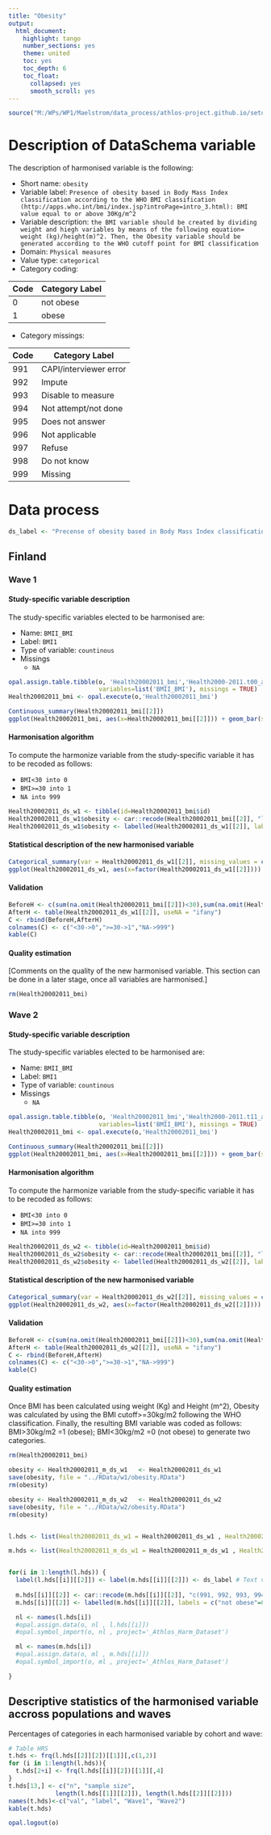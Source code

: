 ```yaml
---
title: "Obesity"
output:
  html_document:
    highlight: tango
    number_sections: yes
    theme: united
    toc: yes
    toc_depth: 6
    toc_float:
      collapsed: yes
      smooth_scroll: yes
---
```


<!-- ######################################################## --> 

<!-- # Installation, loading packages -->
<!-- **R script:** -->

```r
source("M:/WPs/WP1/Maelstrom/data_process/athlos-project.github.io/setup_iago.r")
```
<!-- ######################################################## --> 



# Description of DataSchema variable

The description of harmonised variable is the following:

* Short name: `obesity`
* Variable label: `Presence of obesity based in Body Mass Index classification according to the WHO BMI classification (http://apps.who.int/bmi/index.jsp?introPage=intro_3.html): BMI value equal to or above 30Kg/m^2`
* Variable description: `the BMI variable should be created by dividing weight and hiegh variables by means of the following equation= weight (kg)/height(m)^2. Then, the Obesity variable should be generated according to the WHO cutoff point for BMI classification`
* Domain: `Physical measures`
* Value type: `categorical`
* Category coding:

**Code** | **Category Label**
-------- | ------------------
0        | not obese
1        | obese

* Category missings: 

**Code** | **Category Label**
----| ------------------
991 | CAPI/interviewer error
992 | Impute
993 | Disable to measure
994 | Not attempt/not done
995 | Does not answer
996 | Not applicable
997 | Refuse
998 | Do not know
999 | Missing

# Data process


```r
ds_label <- "Precense of obesity based in Body Mass Index classification according to the WHO BMI classification (http://apps.who.int/bmi/index.jsp?introPage=intro_3.html): BMI value equal to or above 30Kg/m^2"
```


## Finland

### Wave 1

#### Study-specific variable description

The study-specific variables elected to be harmonised are:

* Name: `BMII_BMI`
* Label: `BMI1`
* Type of variable: `countinous`
* Missings
   + `NA` 

```r
opal.assign.table.tibble(o, 'Health20002011_bmi','Health2000-2011.t00_athlos_2017_02_23',
                         variables=list('BMII_BMI'), missings = TRUE)
Health20002011_bmi <- opal.execute(o,'Health20002011_bmi')
```

```r
Continuous_summary(Health20002011_bmi[[2]])
ggplot(Health20002011_bmi, aes(x=Health20002011_bmi[[2]])) + geom_bar(stat="count", width=0.4, fill="steelblue") + xlab("BMI") + ylab("Frequency")
```

#### Harmonisation algorithm

To compute the harmonize variable from the study-specific variable it has to be recoded as follows:

* `BMI<30 into 0` 
* `BMI>=30 into 1`
* `NA into 999`

```r
Health20002011_ds_w1 <- tibble(id=Health20002011_bmi$id)
Health20002011_ds_w1$obesity <- car::recode(Health20002011_bmi[[2]], "lo:29.9999999=0; 30:hi=1; NA=999")
Health20002011_ds_w1$obesity <- labelled(Health20002011_ds_w1[[2]], labels = c("not obese"=0, "obese"=1,  "Missing"=999, "Do not know"=998, "Refuse"=997, "Not applicable"=996, "Does not answer"=995,  "Not attempt not done"=994, "Disable to measure"=993, "Impute"=992, "CAPI interviewer error"=991))
```

#### Statistical description of the new harmonised variable
```r
Categorical_summary(var = Health20002011_ds_w1[[2]], missing_values = c(991, 992, 993, 994, 995, 996, 997, 998, 999))
ggplot(Health20002011_ds_w1, aes(x=factor(Health20002011_ds_w1[[2]]))) + geom_bar(stat="count", width=0.4, fill="steelblue") + xlab("Obesity") + ylab("Frequency")
```

#### Validation
```r
BeforeH <- c(sum(na.omit(Health20002011_bmi[[2]])<30),sum(na.omit(Health20002011_bmi[[2]])>=30), sum(is.na(Health20002011_bmi[[2]])))
AfterH <- table(Health20002011_ds_w1[[2]], useNA = "ifany")
C <- rbind(BeforeH,AfterH)
colnames(C) <- c("<30->0",">=30->1","NA->999") 
kable(C)
```

#### Quality estimation
[Comments on the quality of the new harmonised variable. This section can be done in a later stage, once all variables are harmonised.]

```r
rm(Health20002011_bmi)
```


### Wave 2

#### Study-specific variable description

The study-specific variables elected to be harmonised are:

* Name: `BMII_BMI`
* Label: `BMI1`
* Type of variable: `countinous`
* Missings
   + `NA` 

```r
opal.assign.table.tibble(o, 'Health20002011_bmi','Health2000-2011.t11_athlos_2017_02_27',
                         variables=list('BMII_BMI'), missings = TRUE)
Health20002011_bmi <- opal.execute(o,'Health20002011_bmi')
```

```r
Continuous_summary(Health20002011_bmi[[2]])
ggplot(Health20002011_bmi, aes(x=Health20002011_bmi[[2]])) + geom_bar(stat="count", width=0.4, fill="steelblue") + xlab("BMI") + ylab("Frequency")
```

#### Harmonisation algorithm

To compute the harmonize variable from the study-specific variable it has to be recoded as follows:

* `BMI<30 into 0` 
* `BMI>=30 into 1`
* `NA into 999`

```r
Health20002011_ds_w2 <- tibble(id=Health20002011_bmi$id)
Health20002011_ds_w2$obesity <- car::recode(Health20002011_bmi[[2]], "lo:29.9999999=0; 30:hi=1; NA=999")
Health20002011_ds_w2$obesity <- labelled(Health20002011_ds_w2[[2]], labels = c("not obese"=0, "obese"=1,  "Missing"=999, "Do not know"=998, "Refuse"=997, "Not applicable"=996, "Does not answer"=995,  "Not attempt not done"=994, "Disable to measure"=993, "Impute"=992, "CAPI interviewer error"=991))
```

#### Statistical description of the new harmonised variable
```r
Categorical_summary(var = Health20002011_ds_w2[[2]], missing_values = c(991, 992, 993, 994, 995, 996, 997, 998, 999))
ggplot(Health20002011_ds_w2, aes(x=factor(Health20002011_ds_w2[[2]]))) + geom_bar(stat="count", width=0.4, fill="steelblue") + xlab("Obesity") + ylab("Frequency")
```

#### Validation
```r
BeforeH <- c(sum(na.omit(Health20002011_bmi[[2]])<30),sum(na.omit(Health20002011_bmi[[2]])>=30), sum(is.na(Health20002011_bmi[[2]])))
AfterH <- table(Health20002011_ds_w2[[2]], useNA = "ifany")
C <- rbind(BeforeH,AfterH)
colnames(C) <- c("<30->0",">=30->1","NA->999") 
kable(C)
```

#### Quality estimation
Once BMI has been calculated using weight (Kg) and Height (m^2),
Obesity was calculated by using the BMI cutoff>=30kg/m2 following the WHO 
classification. Finally, the resulting BMI variable was coded as follows: 
BMI>30kg/m2 =1 (obese); BMI<30kg/m2 =0 (not obese) to generate two categories.


```r
rm(Health20002011_bmi)
```



<!--- ############################################# Import to OPAL ###########################################-->
```r
obesity <- Health20002011_m_ds_w1   <- Health20002011_ds_w1
save(obesity, file = "../RData/w1/obesity.RData")
rm(obesity)

obesity <- Health20002011_m_ds_w2   <- Health20002011_ds_w2
save(obesity, file = "../RData/w2/obesity.RData")
rm(obesity)


l.hds <- list(Health20002011_ds_w1 = Health20002011_ds_w1 , Health20002011_ds_w2 = Health20002011_ds_w2)

m.hds <- list(Health20002011_m_ds_w1 = Health20002011_m_ds_w1 , Health20002011_m_ds_w2 = Health20002011_m_ds_w2)


for(i in 1:length(l.hds)) {
  label(l.hds[[i]][[2]]) <- label(m.hds[[i]][[2]]) <- ds_label # Text value assigned at the DS description, at the top.
    
  m.hds[[i]][[2]] <- car::recode(m.hds[[i]][[2]], "c(991, 992, 993, 994, 995, 996, 997,998, 999)=NA")
  m.hds[[i]][[2]] <- labelled(m.hds[[i]][[2]], labels = c("not obese"=0, "obese"=1, "Respond, died after this wave"=2, "Respond(proxy), died"=3, "No respond, alive"=4, "No respond, died this wave"=5, "No respond, died previous waves"=6, "No respond, dropped from sample"=7))

  nl <- names(l.hds[i])
  #opal.assign.data(o, nl , l.hds[[i]])
  #opal.symbol_import(o, nl , project='_Athlos_Harm_Dataset')  

  ml <- names(m.hds[i])
  #opal.assign.data(o, ml , m.hds[[i]]) 
  #opal.symbol_import(o, ml , project='_Athlos_Harm_Dataset')  

}
```



## Descriptive statistics of the harmonised variable accross populations and waves

Percentages of categories in each harmonised variable by cohort and wave:

```r
# Table HRS
t.hds <- frq(l.hds[[2]][2])[[1]][,c(1,2)] 
for (i in 1:length(l.hds)){
  t.hds[2+i] <- frq(l.hds[[i]][2])[[1]][,4] 
}
t.hds[13,] <- c("n", "sample size", 
             length(l.hds[[1]][[2]]), length(l.hds[[2]][[2]]))
names(t.hds)<-c("val", "label", "Wave1", "Wave2")
kable(t.hds)
```



```r
opal.logout(o)
```
